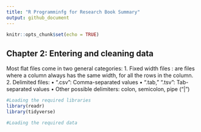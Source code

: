```yaml
---
title: "R Programminfg for Research Book Summary"
output: github_document
---
```


```r
knitr::opts_chunk$set(echo = TRUE)
```

## Chapter 2:  Entering and cleaning data

Most ﬂat ﬁles come in two general categories:
  1. Fixed width ﬁles : are ﬁles where a column always has the same width, for all the rows in the column.
  2. Delimited ﬁles:
    • “.csv”: Comma-separated values
    • “.tab,” “.tsv”: Tab-separated values
    • Other possible delimiters: colon, semicolon, pipe (“|”)

```r
#Loading the required libraries
library(readr)
library(tidyverse)

#Loading the required data


```

